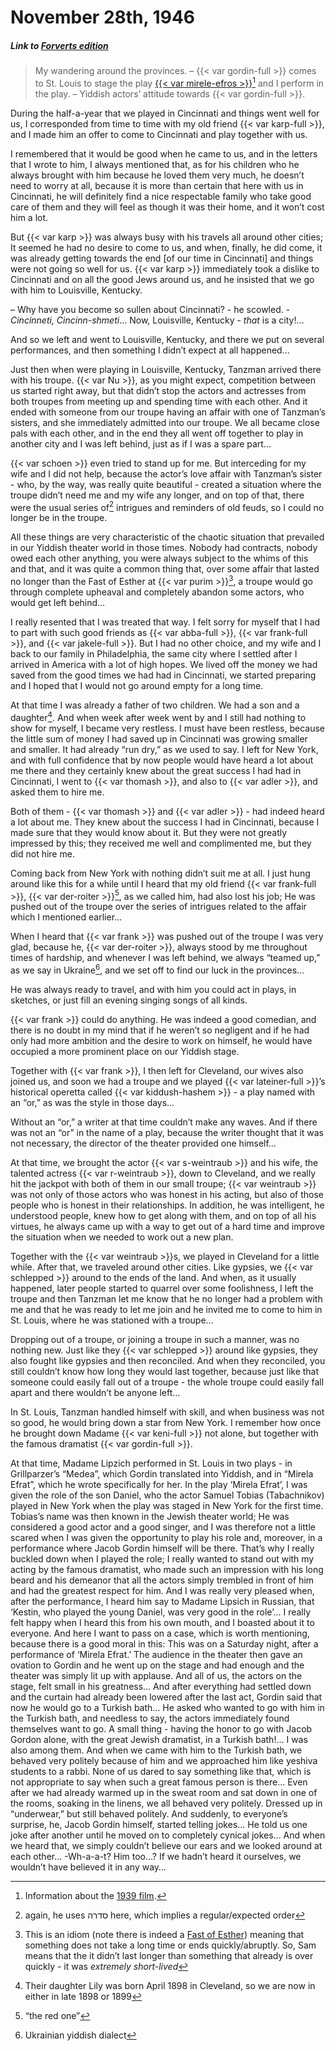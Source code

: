 # November 28th, 1946

##### _Link to [Forverts edition](https://www.nli.org.il/en/newspapers/frw/1946/11/28/01/)_ {.unnumbered}

> My wandering around the provinces. -- {{< var gordin-full >}} comes to St. Louis to stage the play [{{< var mirele-efros >}}](https://en.wikipedia.org/wiki/Mirele_Efros)^[Information about the [1939 film](https://jewishfilm.org/Catalogue/films/mireleefros.htm).] and I perform in the play. --  Yiddish actors' attitude towards {{< var gordin-full >}}.

During the half-a-year that we played in Cincinnati and things went well for us, I corresponded from time to time with my old friend {{< var karp-full >}}, and I made him an offer to come to Cincinnati and play together with us.

I remembered that it would be good when he came to us, and in the letters that I wrote to him, I always mentioned that, as for his children who he always brought with him because he loved them very much, he doesn't need to worry at all, because it is more than certain that here with us in Cincinnati, he will definitely find a nice respectable family who take good care of them and they will feel as though it was their home, and it won't cost him a lot.

But {{< var karp >}} was always busy with his travels all around other cities; It seemed he had no desire to come to us, and when, finally, he did come, it was already getting towards the end [of our time in Cincinnati] and things were not going so well for us. {{< var karp >}} immediately took a dislike to Cincinnati and on all the good Jews around us, and he insisted that we go with him to Louisville, Kentucky.

-- Why have you become so sullen about Cincinnati? - he scowled. - _Cincinneti, Cincinn-shmeti_... Now, Louisville, Kentucky - _that_ is a city!...

And so we left and went to Louisville, Kentucky, and there we put on several performances, and then something I didn't expect at all happened...

Just then when were playing in Louisville, Kentucky, Tanzman arrived there with his troupe. {{< var Nu >}}, as you might expect, competition between us started right away, but that didn't stop the actors and actresses from both troupes from meeting up and spending time with each other. And it ended with someone from our troupe having an affair with one of Tanzman's sisters, and she immediately admitted into our troupe. We all became close pals with each other, and in the end they all went off together to play in another city and I was left behind, just as if I was a spare part...

{{< var schoen >}} even tried to stand up for me. But interceding for my wife and I did not help, because the actor's love affair with Tanzman's sister - who, by the way, was really quite beautiful - created a situation where the troupe didn't need me and my wife any longer, and on top of that, there were the usual series of^[again, he uses סדרה here, which implies a regular/expected order] intrigues and reminders of old feuds, so I could no longer be in the troupe.

All these things are very characteristic of the chaotic situation that prevailed in our Yiddish theater world in those times. Nobody had contracts, nobody owed each other anything, you were always subject to the whims of this and that, and it was quite a common thing that, over some affair that lasted no longer than the Fast of Esther at {{< var purim >}}^[This is an idiom (note there is indeed a [Fast of Esther](https://en.wikipedia.org/wiki/Fast_of_Esther)) meaning that something does not take a long time or ends quickly/abruptly. So, Sam means that the it didn't last longer than something that already is over quickly - it was _extremely short-lived_], a troupe would go through complete upheaval and completely abandon some actors, who would get left behind...

I really resented that I was treated that way. I felt sorry for myself that I had to part with such good friends as {{< var abba-full >}}, {{< var frank-full >}}, and {{< var jakele-full >}}. But I had no other choice, and my wife and I back to our family in Philadelphia, the same city where I settled after I arrived in America with a lot of high hopes. We lived off the money we had saved from the good times we had had in Cincinnati, we started preparing and I hoped that I would not go around empty for a long time.

At that time I was already a father of two children. We had a son and a daughter^[Their daughter Lily was born April 1898 in Cleveland, so we are now in either in late 1898 or 1899]. And when week after week went by and I still had nothing to show for myself, I became very restless. I must have been restless, because the little sum of money I had saved up in Cincinnati was growing smaller and smaller. It had already "run dry," as we used to say. I left for New York, and with full confidence that by now people would have heard a lot about me there and they certainly knew about the great success I had had in Cincinnati, I went to {{< var thomash >}}, and also to {{< var adler >}}, and asked them to hire me.

Both of them - {{< var thomash >}} and {{< var adler >}} - had indeed heard a lot about me. They knew about the success I had in Cincinnati, because I made sure that they would know about it. But they were not greatly impressed by this; they received me well and complimented me, but they did not hire me.

Coming back from New York with nothing didn't suit me at all. I just hung around like this for a while until I heard that my old friend {{< var frank-full >}}, {{< var der-roiter >}}^["the red one"], as we called him, had also lost his job; He was pushed out of the troupe over the series of intrigues related to the affair which I mentioned earlier...

When I heard that {{< var frank >}} was pushed out of the troupe I was very glad, because he, {{< var der-roiter >}}, always stood by me throughout times of hardship, and whenever I was left behind, we always "teamed up," as we say in Ukraine^[Ukrainian yiddish dialect], and we set off to find our luck in the provinces...

He was always ready to travel, and with him you could act in plays, in sketches, or just fill an evening singing songs of all kinds.

{{< var frank >}} could do anything. He was indeed a good comedian, and there is no doubt in my mind that if he weren't so negligent and if he had only had more ambition and the desire to work on himself, he would have occupied a more prominent place on our Yiddish stage.


Together with {{< var frank >}}, I then left for Cleveland, our wives also joined us, and soon we had a troupe and we played {{< var lateiner-full >}}'s historical operetta called {{< var kiddush-hashem >}} - a play named with an "or," as was the style in those days...

Without an "or," a writer at that time couldn't make any waves. And if there was not an "or" in the name of a play, because the writer thought that it was not necessary, the director of the theater provided one himself...

At that time, we brought the actor {{< var s-weintraub >}} and his wife, the talented actress {{< var r-weintraub >}}, down to Cleveland, and we really hit the jackpot with both of them in our small troupe; {{< var weintraub >}} was not only of those actors who was honest in his acting, but also of those people who is honest in their relationships. In addition, he was intelligent, he understood people, knew how to get along with them, and on top of all his virtues, he always came up with a way to get out of a hard time and improve the situation when we needed to work out a new plan.

Together with the {{< var weintraub >}}s, we played in Cleveland for a little while. After that, we traveled around other cities. Like gypsies, we {{< var schlepped >}} around to the ends of the land. And when, as it usually happened, later people started to quarrel over some foolishness, I left the troupe and then Tanzman let me know that he no longer had a problem with me and that he was ready to let me join and he invited me to come to him in St. Louis, where he was stationed with a troupe...

Dropping out of a troupe, or joining a troupe in such a manner, was no nothing new. Just like they {{< var schlepped >}} around like gypsies, they also fought like gypsies and then reconciled. And when they reconciled, you still couldn't know how long they would last together, because just like that someone could easily fall out of a troupe - the whole troupe could easily fall apart and there wouldn't be anyone left...

​​In St. Louis, Tanzman handled himself with skill, and when business was not so good, he would bring down a star from New York. I  remember how once he brought down Madame {{< var keni-full >}} not alone, but together with the famous dramatist {{< var gordin-full >}}.


At that time, Madame Lipzich performed in St. Louis in two plays - in Grillparzer's "Medea", which Gordin translated into Yiddish, and in "Mirela Efrat", which he wrote specifically for her. In the play 'Mirela Efrat', I was given the role of the son Daniel, who the actor Samuel Tobias (Tabachnikov) played in New York when the play was staged in New York for the first time. Tobias's name was then known in the Jewish theater world; He was considered a good actor and a good singer, and I was therefore not a little scared when I was given the opportunity to play his role and, moreover, in a performance where Jacob Gordin himself will be there. That's why I really buckled down when I played the role; I really wanted to stand out with my acting by the famous dramatist, who made such an impression with his long beard and his demeanor that all the actors simply trembled in front of him and had the greatest respect for him. And I was really very pleased when, after the performance, I heard him say to Madame Lipsich in Russian, that 'Kestin, who played the young Daniel, was very good in the role'...
I really felt happy when I heard this from his own mouth, and I boasted about it to everyone.
And here I want to pass on a case, which is worth mentioning, because there is a good moral in this:
This was on a Saturday night, after a performance of 'Mirela Efrat.'
  The audience in the theater then gave an ovation to Gordin and he went up on the stage and had enough and the theater was simply lit up with applause. And all of us, the actors on the stage, felt small in his greatness...
And after everything had settled down and the curtain had already been lowered after the last act, Gordin said that now he would go to a Turkish bath...
He asked who wanted to go with him in the Turkish bath, and needless to say, the actors immediately found themselves want to go. A small thing - having the honor to go with Jacob Gordon alone, with the great Jewish dramatist, in a Turkish bath!...
I was also among them. And when we came with him to the Turkish bath, we behaved very politely because of him and we approached him like yeshiva students to a rabbi. None of us dared to say something like that, which is not appropriate to say when such a great famous person is there...
Even after we had already warmed up in the sweat room and sat down in one of the rooms, soaking in the linens, we all behaved very politely. Dressed up in “underwear,” but still behaved politely.
And suddenly, to everyone's surprise, he, Jacob Gordin himself, started telling jokes...
He told us one joke after another until he moved on to completely cynical jokes...
And when we heard that, we simply couldn't believe our ears and we looked around at each other…
-Wh-a-a-t? Him too...?
If we hadn't heard it ourselves, we wouldn't have believed it in any way...



